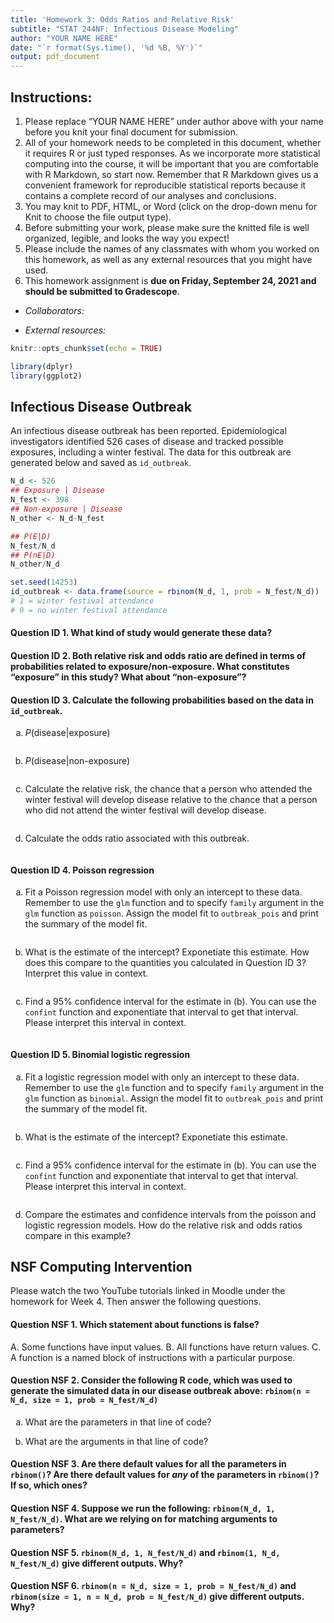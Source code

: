 ---
title: 'Homework 3: Odds Ratios and Relative Risk'
subtitle: "STAT 244NF: Infectious Disease Modeling"
author: "YOUR NAME HERE"
date: "`r format(Sys.time(), '%d %B, %Y')`"
output: pdf_document
---

## Instructions:

1. Please replace "YOUR NAME HERE" under author above with your name before you knit your final document for submission.
2. All of your homework needs to be completed in this document, whether it requires R or just typed responses. As we incorporate more statistical computing into the course, it will be important that you are comfortable with R Markdown, so start now. Remember that R Markdown gives us a convenient framework for reproducible statistical reports because it contains a complete record of our analyses and conclusions.
3. You may knit to PDF, HTML, or Word (click on the drop-down menu for Knit to choose the file output type). 
4. Before submitting your work, please make sure the knitted file is well organized, legible, and looks the way you expect!
5. Please include the names of any classmates with whom you worked on this homework, as well as any external resources that you might have used.
6. This homework assignment is **due on Friday, September 24, 2021 and should be submitted to Gradescope**.

- *Collaborators:*

- *External resources:*

```{r setup, include=FALSE}
knitr::opts_chunk$set(echo = TRUE)

library(dplyr)
library(ggplot2)
```

## Infectious Disease Outbreak

An infectious disease outbreak has been reported. Epidemiological investigators identified 526 cases of disease and tracked possible exposures, including a winter festival. The data for this outbreak are generated below and saved as `id_outbreak`. 

```{r}
N_d <- 526
## Exposure | Disease
N_fest <- 398
## Non-exposure | Disease
N_other <- N_d-N_fest

## P(E|D)
N_fest/N_d
## P(nE|D)
N_other/N_d

set.seed(14253)
id_outbreak <- data.frame(source = rbinom(N_d, 1, prob = N_fest/N_d))
# 1 = winter festival attendance
# 0 = no winter festival attendance
```

#### Question ID 1. What kind of study would generate these data?


#### Question ID 2. Both relative risk and odds ratio are defined in terms of probabilities related to exposure/non-exposure. What constitutes "exposure" in this study? What about "non-exposure"?


#### Question ID 3. Calculate the following probabilities based on the data in `id_outbreak`.

(a) $P(\text{disease}|\text{exposure})$

```{r}

```

(b) $P(\text{disease}|\text{non-exposure})$

```{r}

```

(c) Calculate the relative risk, the chance that a person who attended the winter festival will develop disease relative to the chance that a person who did not attend the winter festival will develop disease. 

```{r}

```

(d) Calculate the odds ratio associated with this outbreak.

```{r}

```

#### Question ID 4. Poisson regression

(a) Fit a Poisson regression model with only an intercept to these data. Remember to use the `glm` function and to specify `family` argument in the `glm` function as `poisson`. Assign the model fit to `outbreak_pois` and print the summary of the model fit.

```{r}

```

(b) What is the estimate of the intercept? Exponetiate this estimate. How does this compare to the quantities you calculated in Question ID 3? Interpret this value in context.

```{r}

```

(c) Find a 95% confidence interval for the estimate in (b). You can use the `confint` function and exponentiate that interval to get that interval. Please interpret this interval in context.

```{r}

```


#### Question ID 5. Binomial logistic regression

(a) Fit a logistic regression model with only an intercept to these data. Remember to use the `glm` function and to specify `family` argument in the `glm` function as `binomial`. Assign the model fit to `outbreak_pois` and print the summary of the model fit.

```{r}

```

(b) What is the estimate of the intercept? Exponetiate this estimate. 

```{r}

```


(c) Find a 95% confidence interval for the estimate in (b). You can use the `confint` function and exponentiate that interval to get that interval. Please interpret this interval in context.

```{r}

```

(d) Compare the estimates and confidence intervals from the poisson and logistic regression models. How do the relative risk and odds ratios compare in this example?



## NSF Computing Intervention

Please watch the two YouTube tutorials linked in Moodle under the homework for Week 4. Then answer the following questions.

#### Question NSF 1. Which statement about functions is false?

A. Some functions have input values.
B. All functions have return values.
C. A function is a named block of instructions with a particular purpose.

#### Question NSF 2. Consider the following R code, which was used to generate the simulated data in our disease outbreak above: `rbinom(n = N_d, size = 1, prob = N_fest/N_d)`

(a) What are the parameters in that line of code?


(b) What are the arguments in that line of code?


#### Question NSF 3. Are there default values for all the parameters in `rbinom()`? Are there default values for *any* of the parameters in `rbinom()`? If so, which ones?


#### Question NSF 4. Suppose we run the following: `rbinom(N_d, 1, N_fest/N_d)`. What are we relying on for matching arguments to parameters?


#### Question NSF 5. `rbinom(N_d, 1, N_fest/N_d)` and `rbinom(1, N_d, N_fest/N_d)` give different outputs. Why?



#### Question NSF 6. `rbinom(n = N_d, size = 1, prob = N_fest/N_d)` and `rbinom(size = 1, n = N_d, prob = N_fest/N_d)` give different outputs. Why?